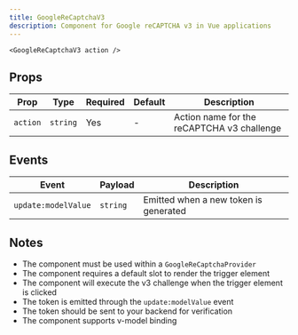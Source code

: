 ```yaml
---
title: GoogleReCaptchaV3
description: Component for Google reCAPTCHA v3 in Vue applications
---
```


```vue
<GoogleReCaptchaV3 action />
```

## Props

| Prop     | Type     | Required | Default | Description                                |
| -------- | -------- | -------- | ------- | ------------------------------------------ |
| `action` | `string` | Yes      | -       | Action name for the reCAPTCHA v3 challenge |

## Events

| Event               | Payload  | Description                           |
| ------------------- | -------- | ------------------------------------- |
| `update:modelValue` | `string` | Emitted when a new token is generated |

## Notes

- The component must be used within a `GoogleReCaptchaProvider`
- The component requires a default slot to render the trigger element
- The component will execute the v3 challenge when the trigger element is clicked
- The token is emitted through the `update:modelValue` event
- The token should be sent to your backend for verification
- The component supports v-model binding
